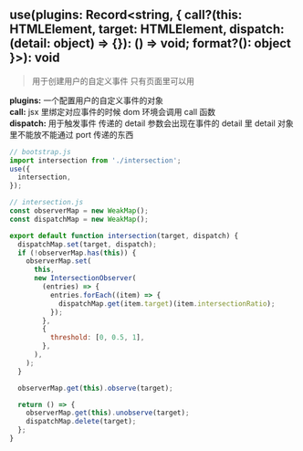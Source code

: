 
## use(plugins: Record\<string, \{ call?(this: HTMLElement, target: HTMLElement, dispatch: (detail: object) => \{\}): () => void; format?(): object \}\>): void

> 用于创建用户的自定义事件 只有页面里可以用

**plugins:** 一个配置用户的自定义事件的对象\
**call:** jsx 里绑定对应事件的时候 dom 环境会调用 call 函数\
**dispatch:** 用于触发事件 传递的 detail 参数会出现在事件的 detail 里 detail 对象里不能放不能通过 port 传递的东西

```jsx
// bootstrap.js
import intersection from './intersection';
use({
  intersection,
});

// intersection.js
const observerMap = new WeakMap();
const dispatchMap = new WeakMap();

export default function intersection(target, dispatch) {
  dispatchMap.set(target, dispatch);
  if (!observerMap.has(this)) {
    observerMap.set(
      this,
      new IntersectionObserver(
        (entries) => {
          entries.forEach((item) => {
            dispatchMap.get(item.target)(item.intersectionRatio);
          });
        },
        {
          threshold: [0, 0.5, 1],
        },
      ),
    );
  }

  observerMap.get(this).observe(target);

  return () => {
    observerMap.get(this).unobserve(target);
    dispatchMap.delete(target);
  };
}
```
